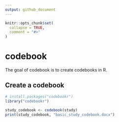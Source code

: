 ```yaml
---
output: github_document
---
```


<!-- README.md is generated from README.Rmd. Please edit that file -->

```r
knitr::opts_chunk$set(
  collapse = TRUE,
  comment = "#>"
)
```

# codebook

<!-- badges: start -->
<!-- badges: end -->

The goal of codebook is to create codebooks in R.

## Create a codebook

```r
# install.packages("codebookr")
library("codebookr")

study_codebook <- codebook(study)
print(study_codebook, "basic_study_codebook.docx")
```
